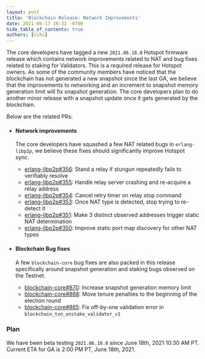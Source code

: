 ```yaml
---
layout: post
title: 'Blockchain Release: Network Improvements'
date: 2021-06-17 16:33 -0700
hide_table_of_contents: true
authors: [vihu]
---
```


The core developers have tagged a new `2021.06.18.0` Hotspot firmware release which contains network
improvements related to NAT and bug fixes related to staking for Validators. This is a _required_
release for Hotspot owners. As some of the community members have noticed that the blockchain has
not generated a new snapshot since the last GA, we believe that the improvements to networking and
an increment to snapshot memory generation limit will fix snapshot generation. The core developers
plan to do another minor release with a snapshot update once it gets generated by the blockchain.

<!--truncate-->

Below are the related PRs:

- #### Network improvements

  The core developers have squashed a few NAT related bugs in `erlang-libp2p`, we believe these
  fixes should significantly improve Hotspot sync.

  - [erlang-libp2p#356](https://github.com/helium/erlang-libp2p/pull/356): Stand a relay if stungun
    repeatedly fails to verifiably resolve
  - [erlang-libp2p#355](https://github.com/helium/erlang-libp2p/pull/355): Handle relay server
    crashing and re-acquire a relay address
  - [erlang-libp2p#354](https://github.com/helium/erlang-libp2p/pull/354): Cancel retry timer on
    relay stop command
  - [erlang-libp2p#353](https://github.com/helium/erlang-libp2p/pull/353): Once NAT type is
    detected, stop trying to re-detect it
  - [erlang-libp2p#351](https://github.com/helium/erlang-libp2p/pull/351): Make 3 distinct observed
    addresses trigger static NAT determination
  - [erlang-libp2p#350](https://github.com/helium/erlang-libp2p/pull/350): Improve static port map
    discovery for other NAT types

- #### Blockchain Bug fixes

  A few `blockchain-core` bug fixes are also packed in this release specifically around snapshot
  generation and staking bugs observed on the Testnet.

  - [blockchain-core#870](https://github.com/helium/blockchain-core/pull/870): Increase snapshot
    generation memory limit
  - [blockchain-core#868](https://github.com/helium/blockchain-core/pull/868): Move tenure penalties
    to the beginning of the election round
  - [blockchain-core#865](https://github.com/helium/blockchain-core/pull/865): Fix off-by-one
    validation error in `blockchain_txn_unstake_validator_v1`

### Plan

We have been beta testing `2021.06.18.0` since June 18th, 2021 10:30 AM PT. Current ETA for GA is
2:00 PM PT, June 18th, 2021.
